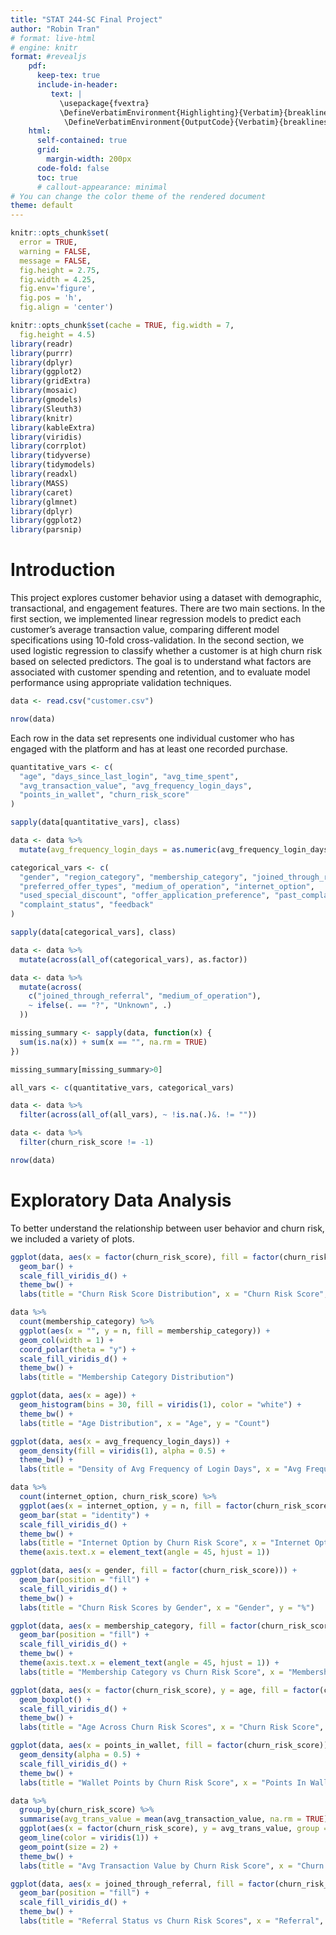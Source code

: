 ```yaml
---
title: "STAT 244-SC Final Project"
author: "Robin Tran"
# format: live-html
# engine: knitr
format: #revealjs
    pdf:
      keep-tex: true
      include-in-header:
         text: |
           \usepackage{fvextra}
           \DefineVerbatimEnvironment{Highlighting}{Verbatim}{breaklines,commandchars=\\\{\}}
            \DefineVerbatimEnvironment{OutputCode}{Verbatim}{breaklines,commandchars=\\\{\}}
    html:
      self-contained: true
      grid:
        margin-width: 200px
      code-fold: false
      toc: true
      # callout-appearance: minimal
# You can change the color theme of the rendered document 
theme: default
---
```


```r
knitr::opts_chunk$set(
  error = TRUE,
  warning = FALSE,
  message = FALSE,
  fig.height = 2.75, 
  fig.width = 4.25,
  fig.env='figure',
  fig.pos = 'h',
  fig.align = 'center')
```

```r
knitr::opts_chunk$set(cache = TRUE, fig.width = 7,
  fig.height = 4.5)
library(readr)
library(purrr)
library(dplyr)
library(ggplot2)
library(gridExtra)
library(mosaic)
library(gmodels)
library(Sleuth3)
library(knitr)
library(kableExtra)
library(viridis)
library(corrplot)
library(tidyverse)
library(tidymodels)
library(readxl)
library(MASS)
library(caret)
library(glmnet)
library(dplyr)
library(ggplot2)
library(parsnip)
```

# Introduction

This project explores customer behavior using a dataset with demographic, transactional, and engagement features. There are two main sections. In the first section, we implemented linear regression models to predict each customer's average transaction value, comparing different model specifications using 10-fold cross-validation. In the second section, we used logistic regression to classify whether a customer is at high churn risk based on selected predictors. The goal is to understand what factors are associated with customer spending and retention, and to evaluate model performance using appropriate validation techniques.

```r
data <- read.csv("customer.csv")
```

```r
nrow(data)
```

Each row in the data set represents one individual customer who has engaged with the platform and has at least one recorded purchase.

```r
quantitative_vars <- c(
  "age", "days_since_last_login", "avg_time_spent", 
  "avg_transaction_value", "avg_frequency_login_days", 
  "points_in_wallet", "churn_risk_score"
)

sapply(data[quantitative_vars], class)
```

```r
data <- data %>%
  mutate(avg_frequency_login_days = as.numeric(avg_frequency_login_days))
```

```r
categorical_vars <- c(
  "gender", "region_category", "membership_category", "joined_through_referral",
  "preferred_offer_types", "medium_of_operation", "internet_option",
  "used_special_discount", "offer_application_preference", "past_complaint",
  "complaint_status", "feedback"
)

sapply(data[categorical_vars], class)
```

```r
data <- data %>%
  mutate(across(all_of(categorical_vars), as.factor))
```

```r
data <- data %>%
  mutate(across(
    c("joined_through_referral", "medium_of_operation"),
    ~ ifelse(. == "?", "Unknown", .)
  ))
```

```r
missing_summary <- sapply(data, function(x) {
  sum(is.na(x)) + sum(x == "", na.rm = TRUE)
})

missing_summary[missing_summary>0]
```

```r
all_vars <- c(quantitative_vars, categorical_vars)

data <- data %>%
  filter(across(all_of(all_vars), ~ !is.na(.)&. != ""))
```

```r
data <- data %>%
  filter(churn_risk_score != -1)
```

```r
nrow(data)
```

# Exploratory Data Analysis

To better understand the relationship between user behavior and churn risk, we included a variety of plots.

```r
ggplot(data, aes(x = factor(churn_risk_score), fill = factor(churn_risk_score))) +
  geom_bar() +
  scale_fill_viridis_d() +
  theme_bw() +
  labs(title = "Churn Risk Score Distribution", x = "Churn Risk Score", y = "Count")
```

```r
data %>%
  count(membership_category) %>%
  ggplot(aes(x = "", y = n, fill = membership_category)) +
  geom_col(width = 1) +
  coord_polar(theta = "y") +
  scale_fill_viridis_d() +
  theme_bw() +
  labs(title = "Membership Category Distribution")
```

```r
ggplot(data, aes(x = age)) +
  geom_histogram(bins = 30, fill = viridis(1), color = "white") +
  theme_bw() +
  labs(title = "Age Distribution", x = "Age", y = "Count")
```

```r
ggplot(data, aes(x = avg_frequency_login_days)) +
  geom_density(fill = viridis(1), alpha = 0.5) +
  theme_bw() +
  labs(title = "Density of Avg Frequency of Login Days", x = "Avg Frequency Login Days", y = "Density")
```

```r
data %>%
  count(internet_option, churn_risk_score) %>%
  ggplot(aes(x = internet_option, y = n, fill = factor(churn_risk_score))) +
  geom_bar(stat = "identity") +
  scale_fill_viridis_d() +
  theme_bw() +
  labs(title = "Internet Option by Churn Risk Score", x = "Internet Option", y = "Count", fill = "Churn Score") +
  theme(axis.text.x = element_text(angle = 45, hjust = 1))
```

```r
ggplot(data, aes(x = gender, fill = factor(churn_risk_score))) +
  geom_bar(position = "fill") +
  scale_fill_viridis_d() +
  theme_bw() +
  labs(title = "Churn Risk Scores by Gender", x = "Gender", y = "%")
```

```r
ggplot(data, aes(x = membership_category, fill = factor(churn_risk_score))) +
  geom_bar(position = "fill") +
  scale_fill_viridis_d() +
  theme_bw() +
  theme(axis.text.x = element_text(angle = 45, hjust = 1)) +
  labs(title = "Membership Category vs Churn Risk Score", x = "Membership Category", y = "%")
```

```r
ggplot(data, aes(x = factor(churn_risk_score), y = age, fill = factor(churn_risk_score))) +
  geom_boxplot() +
  scale_fill_viridis_d() +
  theme_bw() +
  labs(title = "Age Across Churn Risk Scores", x = "Churn Risk Score", y = "Age")
```

```r
ggplot(data, aes(x = points_in_wallet, fill = factor(churn_risk_score))) +
  geom_density(alpha = 0.5) +
  scale_fill_viridis_d() +
  theme_bw() +
  labs(title = "Wallet Points by Churn Risk Score", x = "Points In Wallet", y = "Density")
```

```r
data %>%
  group_by(churn_risk_score) %>%
  summarise(avg_trans_value = mean(avg_transaction_value, na.rm = TRUE)) %>%
  ggplot(aes(x = factor(churn_risk_score), y = avg_trans_value, group = 1)) +
  geom_line(color = viridis(1)) +
  geom_point(size = 2) +
  theme_bw() +
  labs(title = "Avg Transaction Value by Churn Risk Score", x = "Churn Risk Score", y = "Avg Transaction Value")
```

```r
ggplot(data, aes(x = joined_through_referral, fill = factor(churn_risk_score))) +
  geom_bar(position = "fill") +
  scale_fill_viridis_d() +
  theme_bw() +
  labs(title = "Referral Status vs Churn Risk Scores", x = "Referral", y = "%")
```
